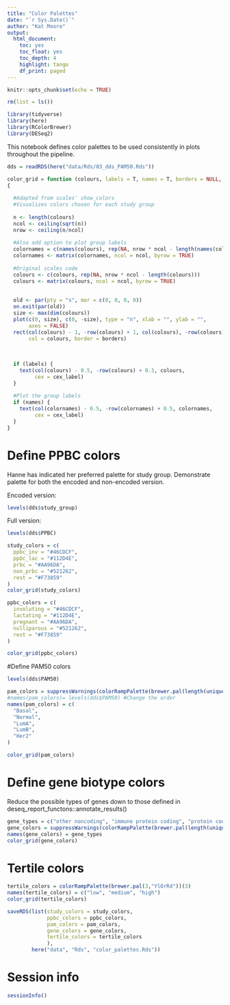 ```yaml
---
title: "Color Palettes"
date: "`r Sys.Date()`"
author: "Kat Moore"
output: 
  html_document:
    toc: yes
    toc_float: yes
    toc_depth: 4
    highlight: tango
    df_print: paged
---
```


```r
knitr::opts_chunk$set(echo = TRUE)
```

```r
rm(list = ls())
```

```r
library(tidyverse)
library(here)
library(RColorBrewer)
library(DESeq2)
```

This notebook defines color palettes to be used consistently in plots throughout the pipeline.

```r
dds = readRDS(here("data/Rds/03_dds_PAM50.Rds"))
```

```r
color_grid = function (colours, labels = T, names = T, borders = NULL, cex_label = 1)
{
  
  #Adapted from scales' show_colors
  #Visualizes colors chosen for each study group
  
  n <- length(colours)
  ncol <- ceiling(sqrt(n))
  nrow <- ceiling(n/ncol)
  
  #Also add option to plot group labels
  colornames = c(names(colours), rep(NA, nrow * ncol - length(names(colours))))
  colornames <- matrix(colornames, ncol = ncol, byrow = TRUE)
  
  #Original scales code
  colours <- c(colours, rep(NA, nrow * ncol - length(colours)))
  colours <- matrix(colours, ncol = ncol, byrow = TRUE)
  
  
  old <- par(pty = "s", mar = c(0, 0, 0, 0))
  on.exit(par(old))
  size <- max(dim(colours))
  plot(c(0, size), c(0, -size), type = "n", xlab = "", ylab = "",
       axes = FALSE)
  rect(col(colours) - 1, -row(colours) + 1, col(colours), -row(colours),
       col = colours, border = borders)
  
  
  
  if (labels) {
    text(col(colours) - 0.5, -row(colours) + 0.3, colours,
         cex = cex_label)
  }
  
  #Plot the group labels
  if (names) {
    text(col(colornames) - 0.5, -row(colornames) + 0.5, colornames,
         cex = cex_label)
  }
}
```

# Define PPBC colors

Hanne has indicated her preferred palette for study group.
Demonstrate palette for both the encoded and non-encoded version.

Encoded version:

```r
levels(dds$study_group)
```

Full version:

```r
levels(dds$PPBC)
```

```r
study_colors = c(
  ppbc_inv = "#46CDCF",
  ppbc_lac = "#112D4E",
  prbc = "#AA96DA",
  non_prbc = "#521262",
  rest = "#F73859"
)
color_grid(study_colors)

ppbc_colors = c(
  involuting = "#46CDCF",
  lactating = "#112D4E",
  pregnant = "#AA96DA",
  nulliparous = "#521262",
  rest = "#F73859"
)

color_grid(ppbc_colors)
```

#Define PAM50 colors

```r
levels(dds$PAM50)
```

```r
pam_colors = suppressWarnings(colorRampPalette(brewer.pal(length(unique(dds$PAM50)),"Paired"))(length(unique(dds$PAM50))))
#names(pam_colors)= levels(dds$PAM50) #Change the order
names(pam_colors) = c(
  "Basal",
  "Normal",
  "LumA",
  "LumB",
  "Her2"
)

color_grid(pam_colors)
```

# Define gene biotype colors

Reduce the possible types of genes down to those defined in deseq_report_functons::annotate_results()

```r
gene_types = c("other noncoding", "immune protein coding", "protein coding", "immunoglobulin", "T cell receptor")
gene_colors = suppressWarnings(colorRampPalette(brewer.pal(length(unique(gene_types)),"Dark2"))(length(unique(gene_types))))
names(gene_colors) = gene_types
color_grid(gene_colors)
```

# Tertile colors

```r
tertile_colors = colorRampPalette(brewer.pal(3,"YlOrRd"))(3)
names(tertile_colors) = c("low", "medium", "high")
color_grid(tertile_colors)
```

```r
saveRDS(list(study_colors = study_colors,
             ppbc_colors = ppbc_colors,
             pam_colors = pam_colors,
             gene_colors = gene_colors,
             tertile_colors = tertile_colors
             ),
        here("data", "Rds", "color_palettes.Rds"))
```

# Session info

```r
sessionInfo()
```



